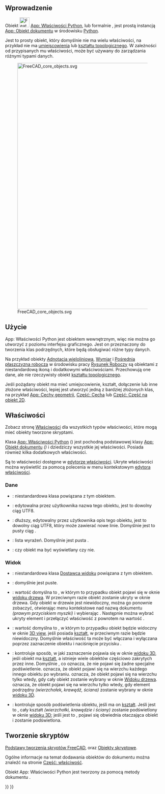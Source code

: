 <languages/>
{{TOCright}}

<span id="Introduction"></span>
==Wprowadzenie==

Obiekt [[Image:Feature.svg|32px]] [[App_FeaturePython/pl|App: Właściwości Python]], lub formalnie {{incode|App::FeaturePython}}, jest prostą instancją [[App_DocumentObject/pl|App: Obiekt dokumentu]] w środowisku [[Python/pl|Python]].

Jest to prosty obiekt, który domyślnie nie ma wielu właściwości, na przykład nie ma [[Placement/pl|umiejscowienia]] lub [[Part_TopoShape/pl|kształtu topologicznego]]. W zależności od przypisanych mu właściwości, może być używany do zarządzania różnymi typami danych.

[[Image:FreeCAD_core_objects.svg|800px]]

{{Caption|Uproszczony diagram zależności pomiędzy podstawowymi obiektami w programie FreeCAD.}}

<span id="Usage"></span>
==Użycie==

App: Właściwości Python jest obiektem wewnętrznym, więc nie można go utworzyć z poziomu interfejsu graficznego. Jest on przeznaczony do tworzenia klas podrzędnych, które będą obsługiwać różne typy danych.

Na przykład obiekty [[Draft_Text/pl|Adnotacja wieloliniowa]], [[Draft_Dimension/pl|Wymiar]] i [[Draft_WorkingPlaneProxy/pl|Pośrednia płaszczyzna robocza]] w środowisku pracy [[Draft_Workbench/pl|Rysunek Roboczy]] są obiektami {{incode|App::FeaturePython}} z niestandardową ikoną i dodatkowymi właściwościami. Przechowują one dane, ale nie rzeczywisty obiekt [[Part_TopoShape/pl|kształtu topologicznego]].

Jeśli pożądany obiekt ma mieć umiejscowienie, kształt, dołączenie lub inne złożone właściwości, lepiej jest utworzyć jedną z bardziej złożonych klas, na przykład [[App_GeoFeature/pl|App: Cechy geometrii]], [[Part_Feature/pl|Część: Cecha]] lub [[Part_Part2DObject/pl|Część: Część na obiekt 2D]].

<span id="Properties"></span>
==Właściwości==

Zobacz stronę [[Property/pl|Właściwości]] dla wszystkich typów właściwości, które mogą mieć obiekty tworzone skryptami.

Klasa [[App_FeaturePython/pl|App: Właściwości Python]] ({{incode|App::FeaturePython}}) jest pochodną podstawowej klasy [[App_DocumentObject/pl|App: Obiekt dokumentu]] ''({{incode|App::DocumentObject}})'' i dziedziczy wszystkie jej właściwości. Posiada również kilka dodatkowych właściwości.

Są to właściwości dostępne w [[Property_editor/pl|edytorze właściwości]]. Ukryte właściwości można wyświetlić za pomocą polecenia {{MenuCommand|Pokaż ukryte}} w menu kontekstowym [[Property_editor/pl|edytora właściwości]].

<span id="Data"></span>
===Dane===

{{TitleProperty|Podstawa}}

* {{PropertyData|Proxy|PythonObject|ukryte}}: niestandardowa klasa powiązana z tym obiektem.
* {{PropertyData|Label|String}}: edytowalna przez użytkownika nazwa tego obiektu, jest to dowolny ciąg UTF8.
* {{PropertyData|Label2|String|ukryte}}: dłuższy, edytowalny przez użytkownika opis tego obiektu, jest to dowolny ciąg UTF8, który może zawierać nowe linie. Domyślnie jest to pusty ciąg {{value|""}}.
* {{PropertyData|ExpressionEngine|ukryte}}: lista wyrażeń. Domyślnie jest pusta {{value|[]}}.
* {{PropertyData|Visibility|Bool|ukryte}}: czy obiekt ma być wyświetlany czy nie.

<span id="View"></span>
===Widok===

{{TitleProperty|Podstawa}}

* {{PropertyView|Proxy|PythonObject|ukryte}}: niestandardowa klasa [[Viewprovider/pl|Dostawca widoku]] powiązana z tym obiektem.

{{TitleProperty|Opcje wyświetlania}}
* {{PropertyView|Display Mode|Enumeration}}: domyślnie jest puste.
* {{PropertyView|Show In Tree|Bool}}: wartość domyślna to {{TRUE/pl}}, w którym to przypadku obiekt pojawi się w oknie [[Tree_view/pl|widoku drzewa]]. W przeciwnym razie obiekt zostanie ukryty w oknie drzewa. Gdy obiekt w drzewie jest niewidoczny, można go ponownie zobaczyć, otwierając menu kontekstowe nad nazwą dokumentu ''(prawym przyciskiem myszki)'' i wybierając {{CheckBox|TRUE|Pokaż elementy ukryte w widoku drzewa}}. Następnie można wybrać ukryty element i przełączyć właściwość {{PropertyView|Pokaż w drzewie}} z powrotem na wartość {{TRUE/pl}}.
* {{PropertyView|Visibility|Bool}}: wartość domyślna to {{TRUE/pl}}, w którym to przypadku obiekt będzie widoczny w oknie [[3D_view/pl|3D view]], jeśli posiada [[Part_TopoShape/pl|kształt]], w przeciwnym razie będzie niewidoczny. Domyślnie właściwość ta może być włączana i wyłączana poprzez zaznaczenie obiektu i naciśnięcie przycisku {{KEY|Spacja}}.

{{TitleProperty|Wybieranie}}

* {{PropertyView|On Top When Selected|Enumeration}}: kontroluje sposób, w jaki zaznaczenie pojawia się w oknie [[3D_view/pl|widoku 3D]], jeśli obiekt ma [[Part_TopoShape/pl|kształt]], a istnieje wiele obiektów częściowo zakrytych przez inne. Domyślnie {{value|Wyłączone}}, co oznacza, że nie pojawi się żadne specjalne podświetlenie. {{value|Włączone}} oznacza, że obiekt pojawi się na wierzchu każdego innego obiektu po wybraniu. {{value|Object}} oznacza, że obiekt pojawi się na wierzchu tylko wtedy, gdy cały obiekt zostanie wybrany w oknie [[Tree_view/pl|Widoku drzewa]]. {{value|Element}} oznacza, że obiekt pojawi się na wierzchu tylko wtedy, gdy element podrzędny ''(wierzchołek, krawędź, ściana)'' zostanie wybrany w oknie [[3D_view|widoku 3D]].
* {{PropertyView|Selection Style|Enumeration}}: kontroluje sposób podświetlenia obiektu, jeśli ma on [[Part_TopoShape/pl|kształt]]. Jeśli jest to {{value|kształt}}, cały kształt ''(wierzchołki, krawędzie i ściany)'' zostanie podświetlony w oknie [[3D_view/pl|widoku 3D]]; jeśli jest to {{value|Ramka otaczająca}}, pojawi się obwiednia otaczająca obiekt i zostanie podświetlona.

<span id="Scripting"></span>
==Tworzenie skryptów==

{{Emphasis|Zobacz również:}} [[FreeCAD_Scripting_Basics/pl|Podstawy tworzenia skryptów FreeCAD]], oraz [[Scripted_objects/pl|Obiekty skryptowe]].

Ogólne informacje na temat dodawania obiektów do dokumentu można znaleźć na stronie [[Part_Feature/pl|Część: właściwość]].

Obiekt App: Właściwości Python jest tworzony za pomocą metody dokumentu {{incode|addObject()}}.

{{Code|code=
import FreeCAD as App

doc = App.newDocument()
obj = App.ActiveDocument.addObject("App::FeaturePython", "Name")
obj.Label = "Custom label"
}}


{{Document_objects_navi{{#translation:}}}}
{{Userdocnavi{{#translation:}}}}